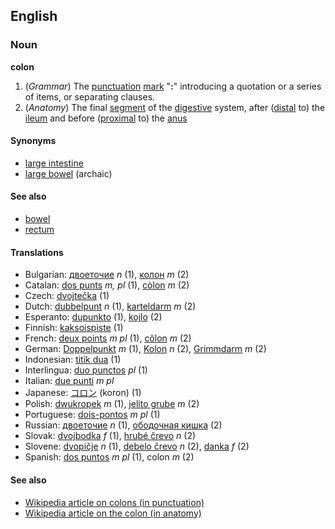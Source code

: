 ==English==
===Noun===
'''colon'''

<!-- I'm sure the order here is wrong. Somebody rearrange this after proper checks please -->
#(''Grammar'') The [[punctuation]] [[mark]] "''':'''" introducing a quotation or a series of items, or separating clauses.
#(''Anatomy'') The final [[segment]] of the [[digestive]] system, after ([[distal]] to) the [[ileum]] and before ([[proximal]] to) the [[anus]]

====Synonyms====
* [[large intestine]]
* [[large bowel]] (archaic)

====See also====
* [[bowel]]
* [[rectum]]

====Translations====
*Bulgarian: [[двоеточие]] ''n'' (1), [[колон]] ''m'' (2)
*Catalan: [[dos punts]] ''m, pl'' (1), [[còlon]] ''m'' (2)
*Czech: [[dvojtečka]] (1)
*Dutch: [[dubbelpunt]] ''n'' (1), [[karteldarm]] ''m'' (2)
*Esperanto: [[dupunkto]] (1), [[kojlo]] (2)
*Finnish: [[kaksoispiste]] (1)
*French: [[deux points]] ''m pl'' (1), [[côlon]] ''m'' (2)
*German: [[Doppelpunkt]] ''m'' (1), [[Kolon]] ''n'' (2), [[Grimmdarm]] ''m'' (2)
*Indonesian: [[titik dua]] (1)
*Interlingua: [[duo punctos]] ''pl'' (1)
*Italian: [[due punti]] ''m pl''
*Japanese: [[コロン]] (koron) (1)
*Polish: [[dwukropek]] ''m'' (1), [[jelito grube]] ''m'' (2) 
*Portuguese: [[dois-pontos]] ''m pl'' (1)
*Russian: [[двоеточие]] ''n'' (1), [[ободочная кишка]] (2)
*Slovak: [[dvojbodka]] ''f'' (1), [[hrubé črevo]] ''n'' (2)
*Slovene: [[dvopičje]] ''n'' (1), [[debelo črevo]] ''n'' (2), [[danka]] ''f'' (2)
*Spanish: [[dos puntos]] ''m pl'' (1), colon ''m'' (2)

====See also====
*[[w:colon_(punctuation)|Wikipedia article on colons (in punctuation)]]
*[[w:colon_(anatomy)|Wikipedia article on the colon (in anatomy)]]
{{Punctuation}}
